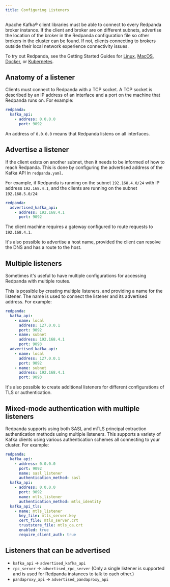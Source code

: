```yaml
---
title: Configuring Listeners
---
```


<head>
    <meta name="title" content="Configuring listeners | Redpanda Docs"/>
    <meta name="description" content="Steps to configure listeners."/>
</head>

Apache Kafka® client libraries must be able to connect to every Redpanda broker
instance. If the client and broker are on different subnets, advertise the location of the broker in the Redpanda configuration file so other brokers in
the cluster can be found. If not, clients connecting to brokers outside
their local network experience connectivity issues.

To try out Redpanda, see the Getting Started Guides for
[Linux](/docs/core/quickstart/quick-start-linux), [MacOS](/docs/core/quickstart/quick-start-macos),
[Docker](/docs/core/quickstart/quick-start-docker), or [Kubernetes](/docs/core/quickstart/kubernetes-qs-cloud).

## Anatomy of a listener

Clients must connect to Redpanda with a TCP socket. A TCP socket is described by an IP address of an interface and a port on the machine that Redpanda runs on. For example:

```yaml
redpanda:
  kafka_api:
    - address: 0.0.0.0
      port: 9092
```

An address of `0.0.0.0` means that Redpanda listens on all interfaces.

## Advertise a listener

If the client exists on another subnet, then it needs to be informed of how to reach Redpanda. This is done by configuring the advertised address of the Kafka API in `redpanda.yaml`.

For example, if Redpanda is running on the subnet `192.168.4.0/24` with IP address `192.168.4.1`, and the clients are running on the subnet `192.168.5.0/24`:

```yaml
redpanda:
  advertised_kafka_api:
    - address: 192.168.4.1
      port: 9092
```

The client machine requires a gateway configured to route requests to `192.168.4.1`.

It's also possible to advertise a host name, provided the client can resolve the DNS and has a route to the host.

## Multiple listeners

Sometimes it's useful to have multiple configurations for accessing Redpanda with multiple routes.

This is possible by creating multiple listeners, and providing a name for the listener. The name is used to connect the listener and its advertised address. For example:

```yaml
redpanda:
  kafka_api:
    - name: local
      address: 127.0.0.1
      port: 9092
    - name: subnet
      address: 192.168.4.1
      port: 9093
  advertised_kafka_api:
    - name: local
      address: 127.0.0.1
      port: 9092
    - name: subnet
      address: 192.168.4.1
      port: 9093
```

It's also possible to create additional listeners for different configurations of TLS or authentication.

## Mixed-mode authentication with multiple listeners

Redpanda supports using both SASL and mTLS principal extraction authentication methods using multiple listeners. This supports a variety of Kafka clients using various authentication schemes all connecting to your cluster. For example:

```yaml
redpanda:
  kafka_api:
    - address: 0.0.0.0
      port: 9092
      name: sasl_listener
      authentication_method: sasl
  kafka_api:
    - address: 0.0.0.0
      port: 9092
      name: mtls_listener
      authentication_method: mtls_identity
  kafka_api_tls:
    - name: mtls_listener
      key_file: mtls_server.key
      cert_file: mtls_server.crt
      truststore_file: mtls_ca.crt
      enabled: true
      require_client_auth: true
```

## Listeners that can be advertised

* `kafka_api` -> `advertised_kafka_api`
* `rpc_server` -> `advertised_rpc_server` (Only a single listener is supported and is used for Redpanda instances to talk to each other.)
* `pandaproxy_api` -> `advertised_pandaproxy_api`
